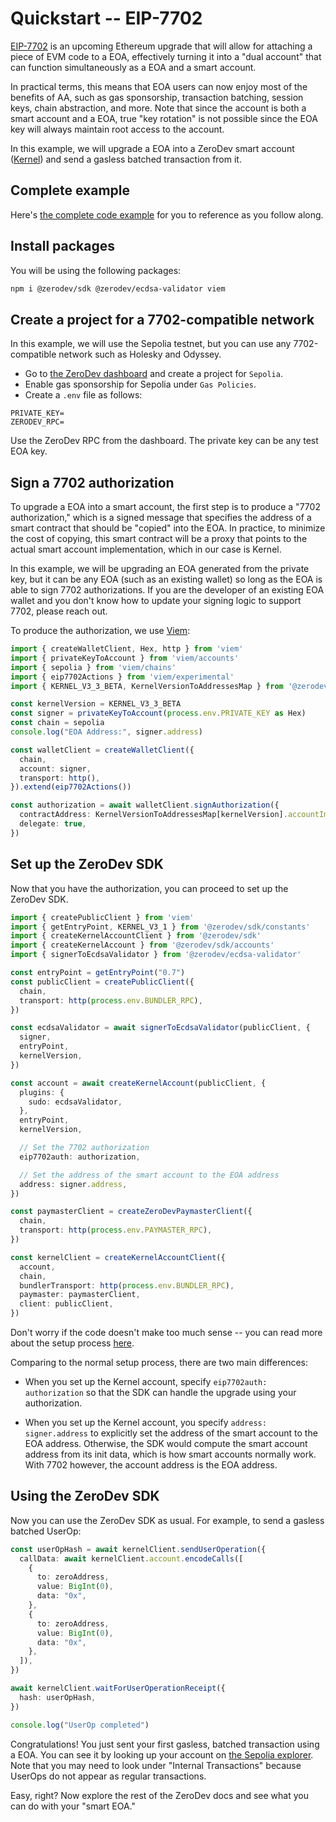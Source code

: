 # Quickstart -- EIP-7702

[EIP-7702](https://github.com/ethereum/EIPs/blob/master/EIPS/eip-7702.md) is an upcoming Ethereum upgrade that will allow for attaching a piece of EVM code to a EOA, effectively turning it into a "dual account" that can function simultaneously as a EOA and a smart account.

In practical terms, this means that EOA users can now enjoy most of the benefits of AA, such as gas sponsorship, transaction batching, session keys, chain abstraction, and more.  Note that since the account is both a smart account and a EOA, true "key rotation" is not possible since the EOA key will always maintain root access to the account.

In this example, we will upgrade a EOA into a ZeroDev smart account ([Kernel](https://github.com/zerodevapp/kernel)) and send a gasless batched transaction from it.

## Complete example

Here's [the complete code example](https://github.com/zerodevapp/zerodev-examples/blob/main/7702/7702.ts) for you to reference as you follow along.

## Install packages

You will be using the following packages:

```bash
npm i @zerodev/sdk @zerodev/ecdsa-validator viem
```

## Create a project for a 7702-compatible network

In this example, we will use the Sepolia testnet, but you can use any 7702-compatible network such as Holesky and Odyssey.

- Go to [the ZeroDev dashboard](https://dashboard.zerodev.app) and create a project for `Sepolia`.
- Enable gas sponsorship for Sepolia under `Gas Policies`.
- Create a `.env` file as follows:

```env
PRIVATE_KEY=
ZERODEV_RPC=
```

Use the ZeroDev RPC from the dashboard.  The private key can be any test EOA key.

## Sign a 7702 authorization

To upgrade a EOA into a smart account, the first step is to produce a "7702 authorization," which is a signed message that specifies the address of a smart contract that should be "copied" into the EOA.  In practice, to minimize the cost of copying, this smart contract will be a proxy that points to the actual smart account implementation, which in our case is Kernel.

In this example, we will be upgrading an EOA generated from the private key, but it can be any EOA (such as an existing wallet) so long as the EOA is able to sign 7702 authorizations.  If you are the developer of an existing EOA wallet and you don't know how to update your signing logic to support 7702, please reach out.

To produce the authorization, we use [Viem](https://viem.sh/experimental/eip7702):

```ts
import { createWalletClient, Hex, http } from 'viem'
import { privateKeyToAccount } from 'viem/accounts'
import { sepolia } from 'viem/chains'
import { eip7702Actions } from 'viem/experimental'
import { KERNEL_V3_3_BETA, KernelVersionToAddressesMap } from '@zerodev/sdk'

const kernelVersion = KERNEL_V3_3_BETA
const signer = privateKeyToAccount(process.env.PRIVATE_KEY as Hex)
const chain = sepolia
console.log("EOA Address:", signer.address)

const walletClient = createWalletClient({
  chain,
  account: signer,
  transport: http(),
}).extend(eip7702Actions())

const authorization = await walletClient.signAuthorization({
  contractAddress: KernelVersionToAddressesMap[kernelVersion].accountImplementationAddress,
  delegate: true,
})
```

## Set up the ZeroDev SDK

Now that you have the authorization, you can proceed to set up the ZeroDev SDK.

```ts
import { createPublicClient } from 'viem'
import { getEntryPoint, KERNEL_V3_1 } from '@zerodev/sdk/constants'
import { createKernelAccountClient } from '@zerodev/sdk'
import { createKernelAccount } from '@zerodev/sdk/accounts'
import { signerToEcdsaValidator } from '@zerodev/ecdsa-validator'

const entryPoint = getEntryPoint("0.7")
const publicClient = createPublicClient({
  chain,
  transport: http(process.env.BUNDLER_RPC),
})

const ecdsaValidator = await signerToEcdsaValidator(publicClient, {
  signer,
  entryPoint,
  kernelVersion,
})

const account = await createKernelAccount(publicClient, {
  plugins: {
    sudo: ecdsaValidator,
  },
  entryPoint,
  kernelVersion,

  // Set the 7702 authorization
  eip7702auth: authorization,

  // Set the address of the smart account to the EOA address
  address: signer.address,
})

const paymasterClient = createZeroDevPaymasterClient({
  chain,
  transport: http(process.env.PAYMASTER_RPC),
})

const kernelClient = createKernelAccountClient({
  account,
  chain,
  bundlerTransport: http(process.env.BUNDLER_RPC),
  paymaster: paymasterClient,
  client: publicClient,
})
```

Don't worry if the code doesn't make too much sense -- you can read more about the setup process [here](/sdk/core-api/create-account).

Comparing to the normal setup process, there are two main differences:

- When you set up the Kernel account, specify `eip7702auth: authorization` so that the SDK can handle the upgrade using your authorization.

- When you set up the Kernel account, you specify `address: signer.address` to explicitly set the address of the smart account to the EOA address.  Otherwise, the SDK would compute the smart account address from its init data, which is how smart accounts normally work.  With 7702 however, the account address is the EOA address.

## Using the ZeroDev SDK

Now you can use the ZeroDev SDK as usual.  For example, to send a gasless batched UserOp:

```ts
const userOpHash = await kernelClient.sendUserOperation({
  callData: await kernelClient.account.encodeCalls([
    {
      to: zeroAddress,
      value: BigInt(0),
      data: "0x",
    },
    {
      to: zeroAddress,
      value: BigInt(0),
      data: "0x",
    },
  ]),
})

await kernelClient.waitForUserOperationReceipt({
  hash: userOpHash,
})

console.log("UserOp completed")
```

Congratulations!  You just sent your first gasless, batched transaction using a EOA.  You can see it by looking up your account on [the Sepolia explorer](https://sepolia.etherscan.io/).  Note that you may need to look under "Internal Transactions" because UserOps do not appear as regular transactions.

Easy, right?  Now explore the rest of the ZeroDev docs and see what you can do with your "smart EOA."
